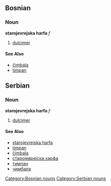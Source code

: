 ==Bosnian==
===Noun===
'''starojevrejska harfa''' ''f''
[[Category:Bosnian nouns]]
#[[dulcimer]]
====See Also====
*[[čimbala]]
*[[timpan]]

==Serbian==
===Noun===
'''starojevrejska harfa''' ''f''
[[Category:Serbian nouns]]
#[[dulcimer]]
====See Also====
*[[starojevrejska harfa]]
*[[timpan]]
*[[čimbala]]
*[[старојеврејска харфа]]
*[[тимпан]]
*[[чимбала]]